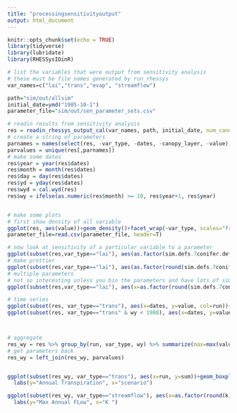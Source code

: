 ```yaml
---
title: "processingsensitivityoutput"
output: html_document
---
```


```r
knitr::opts_chunk$set(echo = TRUE)
library(tidyverse)
library(lubridate)
library(RHESSysIOinR)
```

```r

# list the variables that were output from sensitivity analysis 
# these must be file names generated by run_rhessys
var_names=c("lai","trans","evap", "streamflow")

path="sim/out/allsim"
initial_date=ymd("1985-10-1")
parameter_file="sim/out/sen_parameter_sets.csv"

# readin results from sensitivity analysis
res = readin_rhessys_output_cal(var_names, path, initial_date, num_canopies = 1, parameter_file=parameter_file)
# create a string of parameters
parnames = names(select(res, -var_type, -dates, -canopy_layer, -value))
parvalues = unique(res[,parnames])
# make some dates
res$year = year(res$dates)
res$month = month(res$dates)
res$day = day(res$dates)
res$yd = yday(res$dates)
res$wyd = cal.wyd(res)
res$wy = ifelse(as.numeric(res$month) >= 10, res$year+1, res$year)


# make some plots
# first show density of all variable
ggplot(res, aes(value))+geom_density()+facet_wrap(~var_type, scales="free")
parameter_file=read.csv(parameter_file, header=T)

# now look at sensitivity of a particular variable to a parameter
ggplot(subset(res,var_type=="lai"), aes(as.factor(sim.defs.7conifer.def.epc.proj_sla), value))+geom_boxplot()
# make prettier
ggplot(subset(res,var_type=="lai"), aes(as.factor(round(sim.defs.7conifer.def.epc.proj_sla,1)), value))+geom_boxplot()+labs(y="LAI", x="conifer proj SLA")
# multiple parameters
# not so interesting unless you bin the parameters and have lots of simulations
ggplot(subset(res,var_type=="lai"), aes(x=as.factor(round(sim.defs.7conifer.def.epc.proj_sla,0)), y=value, fill=as.factor(round(sim.defs.7conifer.def.epc.leaf_turnover,1))))+geom_boxplot(position="dodge")+labs(y="LAI", x="conifer proj SLA")

# time series
ggplot(subset(res, var_type=="trans"), aes(x=dates, y=value, col=run))+geom_line()+labs(y="Trans (mm/day)")
ggplot(subset(res, var_type=="trans" & wy < 1988), aes(x=dates, y=value, col=run))+geom_line()+labs(y="Trans (mm/day)")



# aggregate
res_wy = res %>% group_by(run, var_type, wy) %>% summarize(max=max(value), sum=sum(value))
# get parameters back
res_wy = left_join(res_wy, parvalues)


ggplot(subset(res_wy, var_type=="trans"), aes(x=run, y=sum))+geom_boxplot()+
  labs(y="Annual Transpiration", x="scenario")

ggplot(subset(res_wy, var_type=="streamflow"), aes(x=as.factor(round(k)), y=max))+geom_boxplot()+
  labs(y="Max Annual FLow", x="K ")

```

